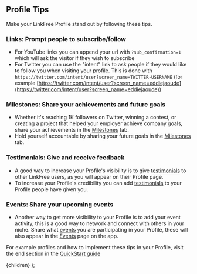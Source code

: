 
## Profile Tips

Make your LinkFree Profile stand out by following these tips.

### Links: Prompt people to subscribe/follow

- For YouTube links you can append your url with `?sub_confirmation=1` which will ask the visitor if they wish to subscribe
- For Twitter you can use the "intent" link to ask people if they would like to follow you when visiting your profile. This is done with `https://twitter.com/intent/user?screen_name=TWITTER-USERNAME` (for example [https://twitter.com/intent/user?screen_name=eddiejaoude](https://twitter.com/intent/user?screen_name=eddiejaoude))

### Milestones: Share your achievements and future goals

- Whether it's reaching 1K followers on Twitter, winning a contest, or creating a project that helped your employer achieve company goals, share your achievements in the [Milestones](/docs/how-to-guides/milestones) tab.
- Hold yourself accountable by sharing your future goals in the [Milestones](/docs/how-to-guides/milestones) tab.

### Testimonials: Give and receive feedback

- A good way to increase your Profile's visibility is to give [testimonials](/docs/how-to-guides/testimonials) to other LinkFree users, as you will appear on their Profile page.
- To increase your Profile's credibility you can add [testimonials](/docs/how-to-guides/testimonials) to your Profile people have given you.

### Events: Share your upcoming events

- Another way to get more visibility to your Profile is to add your event activity, this is a good way to network and connect with others in your niche. Share what [events](/docs/how-to-guides/events) you are participating in your Profile, these will also appear in the [Events](/events) page on the app.

For example profiles and how to implement these tips in your Profile, visit the end section in the [QuickStart guide](/docs/quickstart#example-profiles)

  <DocsLayout title="profile-style guide" section="Extra" name="Profile Tips">{children}</DocsLayout>
);

